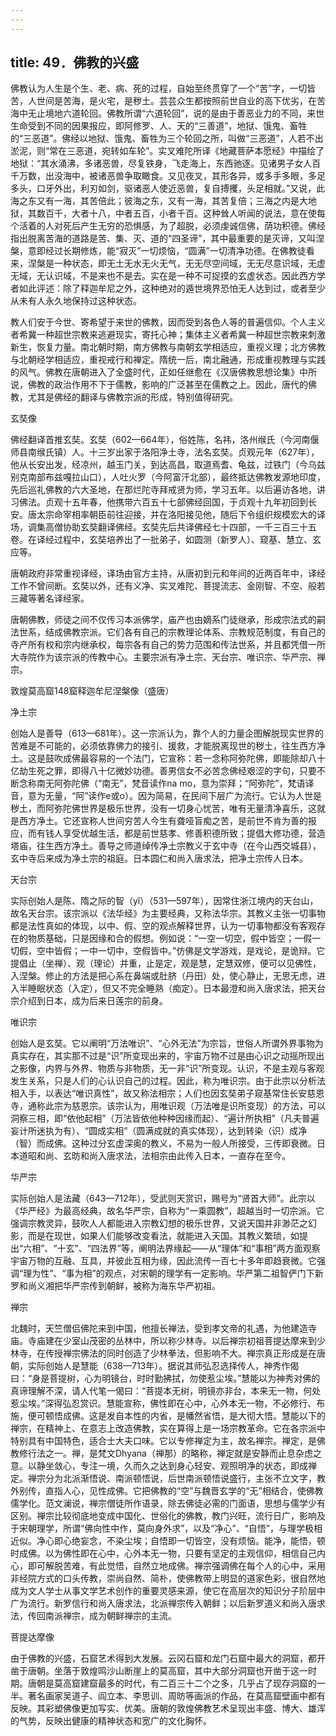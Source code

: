 ```yaml
---
---
---
```

title: 49．佛教的兴盛
---




佛教认为人生是个生、老、病、死的过程，自始至终贯穿了一个“苦”字，一切皆苦，人世间是苦海，是火宅，是秽土。芸芸众生都按照前世自业的高下优劣，在苦海中无止境地六道轮回。佛教所谓“六道轮回”，说的是由于善恶业力的不同，来世生命受到不同的因果报应，即阿修罗、人、天的“三善道”，地狱、饿鬼、畜牲的“三恶道”。佛经以地狱、饿鬼、畜牲为三个轮回之所，叫做“三恶道”，人若不出淤泥，则“常在三恶道，宛转如车轮”。实叉难陀所译《地藏菩萨本愿经》中描绘了地狱：“其水涌沸，多诸恶兽，尽复铁身，飞走海上，东西驰逐。见诸男子女人百千万数，出没海中，被诸恶兽争取瞰食。又见夜叉，其形各异，或多手多眼，多足多头，口牙外出，利刃如剑，驱诸恶人使近恶兽，复自搏攫，头足相就。”又说，此海之东又有一海，其苦倍此；彼海之东，又有一海，其苦复倍；三海之内是大地狱，其数百千，大者十八，中者五百，小者千百。这种耸人听闻的说法，意在使每个活着的人对死后产生无穷的恐惧感，为了超脱，必须虔诚信佛，荫功积德。佛经指出脱离苦海的道路是苦、集、灭、道的“四圣谛”，其中最重要的是灭谛，又叫涅槃，意即经过长期修炼，能“寂灭”一切烦恼，“圆满”一切清净功德。在佛教徒看来，涅槃是一种状态，即无土无水无火无气，无无尽空间域，无无尽意识域，无虚无域，无认识域，不是来也不是去。实在是一种不可捉摸的玄虚状态。因此西方学者如此评述：除了释迦牟尼之外，这种绝对的遁世境界恐怕无人达到过，或者至少从未有人永久地保持过这种状态。

教人们安于今世、寄希望于来世的佛教，因而受到各色人等的普遍信仰。个人主义者希冀一种超世宗教来逃避现实，寄托心神；集体主义者希冀一种超世宗教来刺激新生，恢复力量。南北朝时期，南方佛教与南朝玄学相适应，重视义理；北方佛教与北朝经学相适应，重视戒行和禅定。隋统一后，南北融通，形成重视教理与实践的风气。佛教在唐朝进入了全盛时代，正如任继愈在《汉唐佛教思想论集》中所说，佛教的政治作用不下于儒教，影响的广泛甚至在儒教之上。因此，唐代的佛教，尤其是佛经的翻译与佛教宗派的形成，特别值得研究。



玄奘像



佛经翻译首推玄奘。玄奘（602—664年），俗姓陈，名祎，洛州缑氏（今河南偃师县南缑氏镇）人。十三岁出家于洛阳净土寺，法名玄奘。贞观元年（627年），他从长安出发，经凉州，越玉门关，到达高昌，取道焉耆、龟兹，过铁门（今乌兹别克南部布兹嘎拉山口），人吐火罗（今阿富汗北部），最终抵达佛教发源地印度，先后巡礼佛教的六大圣地，在那烂陀寺拜戒贤为师，学习五年。以后遍访各地，讲习佛法。贞观十五年春，他携带六百五十七部佛经回国，于贞观十九年初回到长安。唐太宗命宰相率朝臣前往迎接，并在洛阳接见他，随后下令组织规模宏大的译场，调集高僧协助玄奘翻译佛经。玄奘先后共译佛经七十四部，一千三百三十五卷。在译经过程中，玄奘培养出了一批弟子，如圆测（新罗人）、窥基、慧立、玄应等。

唐朝政府非常重视译经，译场由官方主持，从唐初到元和年间的近两百年中，译经工作不曾间断。玄奘以外，还有义净、实叉难陀、菩提流志、金刚智、不空、般若三藏等著名译经家。

唐朝佛教，师徒之间不仅传习本派佛学，庙产也由嫡系门徒继承，形成宗法式的嗣法世系，结成佛教宗派。它们各有自己的宗教理论体系、宗教规范制度，有自己的寺产所有权和宗内继承权，每宗各有自己的势力范围和传法世系，并且都凭借一所大寺院作为该宗派的传教中心。主要宗派有净土宗、天台宗、唯识宗、华严宗、禅宗。



敦煌莫高窟148窟释迦牟尼涅槃像（盛唐）



净土宗

创始人是善导（613—681年）。这一宗派认为，靠个人的力量企图解脱现实世界的苦难是不可能的，必须依靠佛力的接引、援救，才能脱离现世的秽土，往生西方净土。这是鼓吹成佛最容易的一个法门，它宣称：若一念称阿弥陀佛，即能除却八十亿劫生死之罪，即得八十亿微妙功德。善男信女不必苦念佛经艰涩的字句，只要不断念称南无阿弥陀佛（“南无”，梵音读作na mo，意为崇拜；“阿弥陀”，梵语译音，意为无量，“阿”读作e或o）。因为简易，在民间下层广为流行。它认为人世是秽土，而阿弥陀佛世界是极乐世界，没有一切身心忧苦，唯有无量清净喜乐，这就是西方净土。它还宣称人世间穷苦人今生有聋哑盲痴之苦，是前世不肯为善的报应，而有钱人享受优越生活，都是前世慈孝、修善积德所致；提倡大修功德，营造塔庙，往生西方净土。善导之师道绰传净土宗教义于玄中寺（在今山西交城县），玄中寺后来成为净土宗的祖庭。日本圆仁和尚入唐求法，把净土宗传人日本。

天台宗

实际创始人是陈、隋之际的智（yǐ）（531—597年），因常住浙江境内的天台山，故名天台宗。该宗派以《法华经》为主要经典，又称法华宗。其教义主张一切事物都是法性真如的体现，以中、假、空的观点解释世界，认为一切事物都没有客观存在的物质基础，只是因缘和合的假想。例如说：“一空一切空，假中皆空；一假一切假，空中皆假；一中一切中，空假皆中。”仿佛是文学游戏，是戏论，是诡辩。它提倡止（坐禅）、观（理论）并重，止是定，观是慧，定慧双修，便可以见佛性，入涅槃。修止的方法是把心系在鼻端或肚脐（丹田）处，使心静止，无思无虑，进入半睡眠状态（入定），但又不完全睡熟（痴定）。日本最澄和尚入唐求法，把天台宗介绍到日本，成为后来日莲宗的前身。

唯识宗

创始人是玄奘。它以阐明“万法唯识”、“心外无法”为宗旨，世俗人所谓外界事物为真实存在，其实那不过是“识”所变现出来的，宇宙万物不过是由心识之动摇所现出之影像，内界与外界、物质与非物质，无一非“识”所变现。认识，不是主观与客观发生关系，只是人们的心认识自己的过程。因此，称为唯识宗。由于此宗以分析法相入手，以表达“唯识真性”，故又称法相宗；人们也因玄奘弟子窥基常住长安慈恩寺，通称此宗为慈恩宗。该宗认为，用唯识观（万法唯是识所变现）的方法，可以洞察三相，即“依他起相”（万法皆依他种种因缘而起）、“遍计所执相”（凡夫普遍妄计所迷执为有）、“圆成实相”（圆满成就的真实体现），达到转染（识）成净（智）而成佛。这种过分玄虚深奥的教义，不易为一般人所接受，三传即衰微。日本道昭和尚、玄昉和尚入唐求法，法相宗由此传入日本，一直存在至今。

华严宗

实际创始人是法藏（643—712年），受武则天赏识，赐号为“贤首大师”。此宗以《华严经》为最高经典，故名华严宗，自称为“一乘圆教”，超越当时一切宗派。它强调宗教灵异，鼓吹人人都能进入宗教幻想的极乐世界，又说天国并非渺茫之幻影，而是在现世，如果人们能够改变看法，就能进入天国。其教义繁琐，如提出“六相”、“十玄”、“四法界”等，阐明法界缘起——从“理体”和“事相”两方面观察宇宙万物的互融、互具，并彼此互相为缘，因此流传一百七十多年即趋衰微。它强调“理为性”、“事为相”的观点，对宋朝的理学有一定影响。华严第二祖智俨门下新罗和尚义湘把华严宗传到朝鲜，被称为海东华严初祖。

禅宗

北魏时，天竺僧侣佛陀来到中国，他擅长禅法，受到孝文帝的礼遇，为他建造寺庙。寺庙建在少室山茂密的丛林中，所以称少林寺。以后禅宗初祖菩提达摩来到少林寺，在传授禅宗佛法的同时创造了少林拳法，但影响不大。禅宗真正形成是在唐朝，实际创始人是慧能（638—713年）。据说其师弘忍选择传人，神秀作偈曰：“身是菩提树，心为明镜台，时时勤拂拭，勿使惹尘埃。”慧能以为神秀对佛的真谛理解不深，请人代笔一偈曰：“菩提本无树，明镜亦非台，本来无一物，何处惹尘埃。”深得弘忍赏识。慧能宣称，佛性即在心中，心外本无一物，不必修行、布施，便可顿悟成佛。这是发自本性的内省，是幡然省悟，是大彻大悟。慧能以下的禅宗，在精神上、在意志上改造佛教，实在算得上是一场宗教革命。它在各宗派中特别具有中国特色，适合士大夫口味。它以专修禅定为主，故名禅宗。禅定，是佛教修行法之一。禅，是梵文Dhyana（禅那）的略称，禅定就是安静而止息杂虑之意。以静坐敛心，专注一境，久而久之达到身心轻安、观照明净的状态，即成禅定。禅宗分为北派渐悟说、南派顿悟说，后世南派顿悟说盛行，主张不立文字，教外别传，直指人心，见性成佛。它把佛教的“空”与魏晋玄学的“无”相结合，使佛教儒学化。范文澜说，禅宗僧徒所作语录，除去佛徒必需的门面语，思想与儒学少有区别。禅宗比较彻底地变成中国化、世俗化的佛教，教门兴旺，流行日广，影响及于宋朝理学，所谓“佛向性中作，莫向身外求”，以及“净心”、“自悟”，与理学极相近似。净心即心绝妄念，不染尘埃；自悟即一切皆空，没有烦恼。能净，能悟，顿时成佛。以为佛性即在心中，心外本无一物，只要有坚定的主观信仰，相信自己内心，即可解脱苦难，有此觉悟，自然立地成佛。禅宗强调佛在每个人的心中，采用非经院方式的口头传教，崇尚自然、简朴，使佛教带上明显的道家色彩，很自然地成为文人学士从事文学艺术创作的重要灵感来源，使它在高层次的知识分子阶层中广为流行。新罗信行和尚入唐求法，北派禅宗传入朝鲜；以后新罗道义和尚入唐求法，传回南派禅宗，成为朝鲜禅宗的主流。



菩提达摩像



由于佛教的兴盛，石窟艺术得到大发展。云冈石窟和龙门石窟中最大的洞窟，都开凿于唐朝。坐落于敦煌鸣沙山断崖上的莫高窟，其中大部分洞窟也开凿于这一时期。唐朝是莫高窟建窟最多的时代，有二百三十二个之多，几乎占了现存洞窟的一半。著名画家吴道子、阎立本、李思训、周昉等画派的作品，在莫高窟壁画中都有反映。其彩塑佛像更加写实、优美。唐朝的敦煌佛教艺术呈现出丰盛、博大、雄浑的气势，反映出健康的精神状态和宽广的文化胸怀。